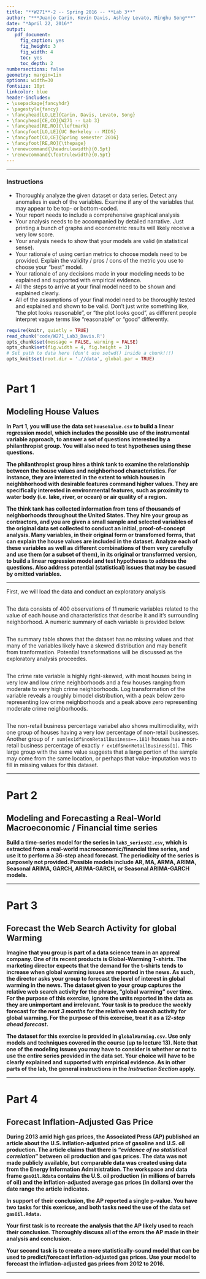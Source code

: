 ```yaml
---
title: "**W271**-2 -- Spring 2016 -- **Lab 3**"
author: "***Juanjo Carin, Kevin Davis, Ashley Levato, Minghu Song***"
date: "*April 22, 2016*"
output:
   pdf_document:
     fig_caption: yes
     fig_height: 3
     fig_width: 4
     toc: yes
     toc_depth: 2
numbersections: false
geometry: margin=1in
options: width=30
fontsize: 10pt
linkcolor: blue
header-includes:
- \usepackage{fancyhdr}
- \pagestyle{fancy}
- \fancyhead[LO,LE]{Carin, Davis, Levato, Song}
- \fancyhead[CE,CO]{W271 -- Lab 3}
- \fancyhead[RE,RO]{\leftmark}
- \fancyfoot[LO,LE]{UC Berkeley -- MIDS}
- \fancyfoot[CO,CE]{Spring semester 2016}
- \fancyfoot[RE,RO]{\thepage}
- \renewcommand{\headrulewidth}{0.5pt}
- \renewcommand{\footrulewidth}{0.5pt}
---
```


**********

### Instructions

* Thoroughly analyze the given dataset or data series. Detect any anomalies in each of the variables. Examine if any of the variables that may appear to be top- or bottom-coded.
* Your report needs to include a comprehensive graphical analysis
* Your analysis needs to be accompanied by detailed narrative. Just printing a bunch of graphs and econometric results will likely receive a very low score.
* Your analysis needs to show that your models are valid (in statistical sense).
* Your rationale of using certian metrics to choose models need to be provided. Explain the validity / pros / cons of the metric you use to choose your "best" model.
* Your rationale of any decisions made in your modeling needs to be explained and supported with empirical evidence.
* All the steps to arrive at your final model need to be shown and explained clearly.
* All of the assumptions of your final model need to be thoroughly tested and explained and shown to be valid. Don't just write something like, "the plot looks reasonable", or "the plot looks good", as different people interpret vague terms like "reasonable" or "good" differently.

\pagebreak

```r
require(knitr, quietly = TRUE)
read_chunk('code/W271_Lab3_Davis.R')
opts_chunk$set(message = FALSE, warning = FALSE)
opts_chunk$set(fig.width = 4, fig.height = 3)
# Set path to data here (don't use setwd() inside a chunk!!!)
opts_knit$set(root.dir = './/data', global.par = TRUE)
```

```r
```

# Part 1

## Modeling House Values

**In Part 1, you will use the data set `houseValue.csv` to build a linear regression model, which includes the possible use of the instrumental variable approach, to answer a set of questions interested by a philanthropist group. You will also need to test hypotheses using these questions.**

**The philanthropist group hires a think tank to examine the relationship between the house values and neighborhood characteristics. For instance, they are interested in the extent to which houses in neighbhorhood with desirable features command higher values. They are specifically interested in environmental features, such as proximity to water body (i.e. lake, river, or ocean) or air quality of a region.**

**The think tank has collected information from tens of thousands of neighborhoods throughout the United States. They hire your group as contractors, and you are given a small sample and selected variables of the original data set collected to conduct an initial, proof-of-concept analysis. Many variables, in their original form or transfomed forms, that can explain the house values are included in the dataset. Analyze each of these variables as well as different combinations of them very carefully and use them (or a subset of them), in its original or transformed version, to build a linear regression model and test hypotheses to address the questions. Also address potential (statistical) issues that may be casued by omitted variables.**

**********

\pagebreak

First, we will load the data and conduct an exploratory analysis

```r
```

The data consists of 400 observations of 11 numeric variables related to the value of each house and characteristics that describe it and it's surrounding neighborhood. A numeric summary of each variable is provided below.

```r
```

The summary table shows that the dataset has no missing values and that many of the variables likely have a skewed distribution and may benefit from tranformation. Potential transformations will be discussed as the exploratory analysis proceedes.

```r
```

The crime rate variable is highly right-skewed, with most houses being in very low and low crime neighborhoods and a few houses ranging from moderate to very high crime neighborhoods. Log transformation of the variable reveals a roughly bimodel distribution, with a peak below zero representing low crime neighborhoods and a peak above zero representing moderate crime neighborhoods. 

```r
```

The non-retail business percentage variabel also shows multimodiality, with one group of houses having a very low percentage of non-retail businesses. Another group of `r sum(ex1df$nonRetailBusiness==.181)` houses has a non-retail business percentage of exactly `r ex1df$nonRetailBusiness[1]`. This large group with the same value suggests that a large portion of the sample may come from the same location, or perhaps that value-imputation was to fill in missing values for this dataset. 

**********

\pagebreak

# Part 2

## Modeling and Forecasting a Real-World Macroeconomic / Financial time series

**Build a time-series model for the series in `lab3_series02.csv`, which is extracted from a real-world macroeconomic/financial time series, and use it to perform a 36-step ahead forecast. The periodicity of the series is purposely not provided. Possible models include AR, MA, ARMA, ARIMA, Seasonal ARIMA, GARCH, ARIMA-GARCH, or Seasonal ARIMA-GARCH models.**

**********

\pagebreak

# Part 3

## Forecast the Web Search Activity for global Warming

**Imagine that you group is part of a data science team in an appreal company. One of its recent products is Global-Warming T-shirts. The marketing director expects that the demand for the t-shirts tends to increase when global warming issues are reported in the news. As such, the director asks your group to forecast the level of interest in global warming in the news. The dataset given to your group captures the relative web search activity for the phrase, "global warming" over time. For the purpose of this exercise, ignore the units reported in the data as they are unimportant and irrelevant. Your task is to produce the weekly forecast for the *next 3 months* for the relative web search activity for global warming. For the purpose of this exercise, treat it as a *12-step ahead forecast*.**

**The dataset for this exercise is provided in `globalWarming.csv`. Use only models and techniques covered in the course (up to lecture 13). Note that one of the modeling issues you may have to consider is whether or not to use the entire series provided in the data set. Your choice will have to be clearly explained and supported with empirical evidence. As in other parts of the lab, the general instructions in the *Instruction Section* apply.**

**********

\pagebreak

# Part 4

## Forecast Inflation-Adjusted Gas Price

**During 2013 amid high gas prices, the Associated Press (AP) published an article about the U.S. inflation-adjusted price of gasoline and U.S. oil production. The article claims that there is "*evidence of no statistical correlation*" between oil production and gas prices. The data was not made publicly available, but comparable data was created using data from the Energy Information Administration. The workspace and data frame `gasOil.Rdata` contains the U.S. oil production (in millions of barrels of oil) and the inflation-adjusted average gas prices (in dollars) over the date range the article indicates.**

**In support of their conclusion, the AP reported a single p-value. You have two tasks for this exericse, and both tasks need the use of the data set `gasOil.Rdata`.**

**Your first task is to recreate the analysis that the AP likely used to reach their conclusion. Thoroughly discuss all of the errors the AP made in their analysis and conclusion.**

**Your second task is to create a more statistically-sound model that can be used to predict/forecast inflation-adjusted gas prices. Use your model to forecast the inflation-adjusted gas prices from 2012 to 2016.**

**********
